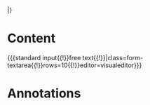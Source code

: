|}
{{{end template}}}
= Content =
<nowiki>{{{</nowiki>standard input{{!}}free text{{!}}|class=form-textarea{{!}}rows=10{{!}}editor=visualeditor<nowiki>}}}</nowiki>
= Annotations =
{{ForTemplateAnnotation|dynamicPropertiesConcept={{{dynamicPropertiesConcept|MwstakePredicates}}}}}